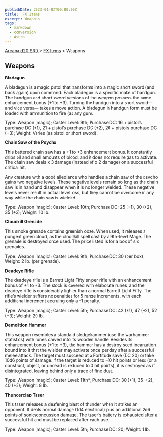 ```yaml
---
publishDate: 2023-01-02T00:00:00Z
title:  FX Items
excerpt: Weapons
tags:
  - markdown
  - conversion
  - Astro
---
```


[ Arcana d20 SRD ](/#arcanaD20) > [ FX Items](arcana-d20-srd-fx-items-index) > Weapons

##  Weapons

**Bladegun**

A bladegun is a magic pistol that transforms into a magic short sword (and
back again) upon command. Each bladegun is a specific make of handgun. The
handgun and short sword versions of the weapon possess the same enhancement
bonus (+1 to +3). Turning the handgun into a short sword—and vice versa— takes
a move action. A bladegun in handgun form must be loaded with ammunition to
fire (as any gun).

Type: Weapon (magic); Caster Level: 9th; Purchase DC: 16 + pistol’s purchase
DC (+1), 21 + pistol’s purchase DC (+2), 26 + pistol’s purchase DC (+3);
Weight: Varies (as pistol or short sword).

**Chain Saw of the Psycho**

This battered chain saw has a +1 to +3 enhancement bonus. It constantly drips
oil and small amounts of blood, and it does not require gas to activate. The
chain saw deals x 3 damage (instead of x 2 damage) on a successful critical
hit.

Any creature with a good allegiance who handles a chain saw of the psycho
gains two negative levels. These negative levels remain so long as the chain
saw is in hand and disappear when it is no longer wielded. These negative
levels never result in actual level loss, but they cannot be overcome in any
way while the chain saw is wielded.

Type: Weapon (magic); Caster Level: 10th; Purchase DC: 25 (+1), 30 (+2), 35
(+3); Weight: 10 lb.

**Cloudkill Grenade**

This smoke grenade contains greenish ooze. When used, it releases a pungent
green cloud, as the cloudkill spell cast by a 9th-level Mage. The grenade is
destroyed once used. The price listed is for a box of six grenades.

Type: Weapon (magic); Caster Level: 9th; Purchase DC: 30 (per box); Weight: 2
lb. (per grenade).

**Deadeye Rifle**

The deadeye rifle is a Barrett Light Fifty sniper rifle with an enhancement
bonus of +1 to +3. The stock is covered with elaborate runes, and the deadeye
rifle is considerably lighter than a normal Barrett Light Fifty. The rifle’s
wielder suffers no penalties for 5 range increments, with each additional
increment accruing only a –1 penalty.

Type: Weapon (magic); Caster Level: 5th; Purchase DC: 42 (+1), 47 (+2), 52
(+3); Weight: 20 lb.

**Demolition Hammer**

This weapon resembles a standard sledgehammer (use the warhammer statistics)
with runes carved into its wooden handle. Besides its enhancement bonus (+1 to
+3), the hammer has a destroy seed incantation bound into it that the wielder
may activate once per day after a successful melee attack. The target must
succeed at a Fortitude save (DC 20) or take 10d6 points of damage. If the
target is reduced to –10 hit points or less (or a construct, object, or undead
is reduced to 0 hit points), it is destroyed as if disintegrated, leaving
behind only a trace of fine dust.

Type: Weapon (magic); Caster Level: 11th*; Purchase DC: 30 (+1), 35 (+2), 40
(+3); Weight: 8 lb.

**Thunderclap Taser**

This taser releases a deafening blast of thunder when it strikes an opponent.
It deals normal damage (1d4 electrical) plus an additional 2d6 points of
sonic/concussion damage. The taser’s battery is exhausted after a successful
hit and must be replaced after each use.

Type: Weapon (magic); Caster Level: 5th; Purchase DC: 20; Weight: 1 lb.

